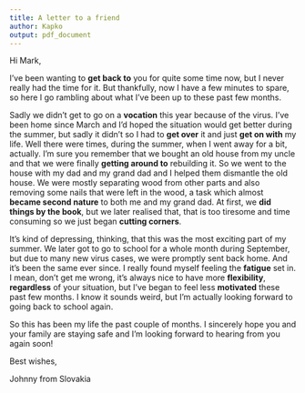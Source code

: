 ```yaml
---
title: A letter to a friend
author: Kapko
output: pdf_document
---
```


Hi Mark,

I've been wanting to **get back to** you for quite some time now, but I never really had the time for it. But thankfully, now I have a few minutes to spare, so here I go rambling about what I've been up to these past few months.

Sadly we didn't get to go on a **vocation** this year because of the virus. I've been home since March and I'd hoped the situation would get better during the summer, but sadly it didn't so I had to **get over** it and just **get on with** my life. Well there were times, during the summer, when I went away for a bit, actually. I'm sure you remember that we bought an old house from my uncle and that we were finally **getting around to** rebuilding it. So we went to the house with my dad and my grand dad and I helped them dismantle the old house. We were mostly separating wood from other parts and also removing some nails that were left in the wood, a task which almost **became second nature** to both me and my grand dad. At first, we **did things by the book**, but we later realised that, that is too tiresome and time consuming so we just began **cutting corners**.

It's kind of depressing, thinking, that this was the most exciting part of my summer. We later got to go to school for a whole month during September, but due to many new virus cases, we were promptly sent back home. And it's been the same ever since. I really found myself feeling the **fatigue** set in. I mean, don't get me wrong, it's always nice to have more **flexibility**, **regardless** of your situation, but I've began to feel less **motivated** these past few months. I know it sounds weird, but I'm actually looking forward to going back to school again.

So this has been my life the past couple of months. I sincerely hope you and your family are staying safe and I'm looking forward to hearing from you again soon!

Best wishes,

Johnny from Slovakia
